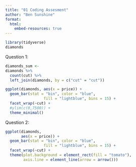 ```yaml
---
title: "01 Coding Assesment"
author: "Ben Sunshine"
format: 
  html:
    embed-resources: true
---
```


```r
library(tidyverse)
diamonds
```

Question 1:
```r
diamonds_sum <-
diamonds %>%
  count(cut) %>%
  left_join(diamonds, by = c("cut" = "cut"))

ggplot(diamonds, aes(x = price)) +
  geom_bar(stat = "bin", color = "blue", 
                 fill = "lightblue", bins = 15) +
  facet_wrap(~cut) +
  #ylim(c(0,7500)) +
  theme_minimal()
```


Question 2:
```r
ggplot(diamonds, 
       aes(x = price)) +
  geom_bar(stat = "bin", color = "blue", 
                 fill = "lightblue", bins = 15) +
  facet_wrap(~cut) +
  theme(plot.background = element_rect(fill = "tomato"),
        axis.line = element_line(arrow = arrow()))
```

